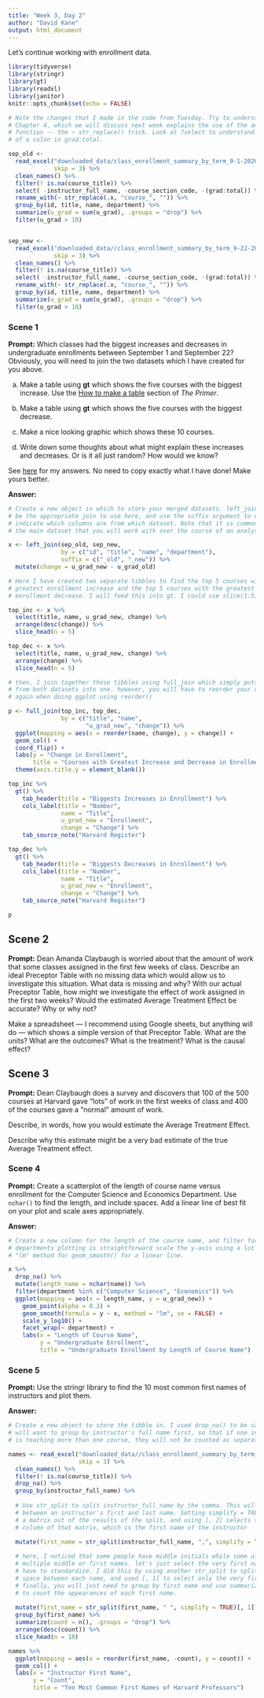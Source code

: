```yaml
---
title: "Week 3, Day 2"
author: "David Kane"
output: html_document
---
```


Let's continue working with enrollment data.


```r
library(tidyverse)
library(stringr)
library(gt)
library(readxl)
library(janitor)
knitr::opts_chunk$set(echo = FALSE)

# Note the changes that I made in the code from Tuesday. Try to understand them.
# Chapter 4, which we will discuss next week explains the use of the anonymous
# function -- the ~ str_replace() trick. Look at ?select to understand the use
# of a colon in grad:total.

sep_old <- 
  read_excel("downloaded_data/class_enrollment_summary_by_term_9-1-2020.xlsx", 
             skip = 3) %>% 
  clean_names() %>% 
  filter(! is.na(course_title)) %>% 
  select( -instructor_full_name, -course_section_code, -(grad:total)) %>%
  rename_with(~ str_replace(.x, "course_", "")) %>% 
  group_by(id, title, name, department) %>% 
  summarize(u_grad = sum(u_grad), .groups = "drop") %>% 
  filter(u_grad > 10)


sep_new <- 
  read_excel("downloaded_data//class_enrollment_summary_by_term_9-22-2020.xlsx", 
             skip = 3) %>% 
  clean_names() %>% 
  filter(! is.na(course_title)) %>% 
  select( -instructor_full_name, -course_section_code, -(grad:total)) %>%
  rename_with(~ str_replace(.x, "course_", "")) %>% 
  group_by(id, title, name, department) %>% 
  summarize(u_grad = sum(u_grad), .groups = "drop") %>% 
  filter(u_grad > 10)
```

### Scene 1

**Prompt:** Which classes had the biggest increases and decreases in undergraduate enrollments between September 1 and September 22? Obviously, you will need to join the two datasets which I have created for you above.

a) Make a table using **gt** which shows the five courses with the biggest increase. Use the [How to make a table](https://davidkane9.github.io/PPBDS/tools.html#how-to-make-a-table) section of *The Primer*.


b) Make a table using **gt** which shows the five courses with the biggest decrease.

c) Make a nice looking graphic which shows these 10 courses.

d) Write down some thoughts about what might explain these increases and decreases. Or is it all just random? How would we know?

See [here](https://rpubs.com/dkane/week-3) for my answers. No need to copy exactly what I have done! Make yours better.


**Answer:**

```r
# Create a new object in which to store your merged datasets. left_join() will
# be the appropriate join to use here, and use the suffix argument to clearly
# indicate which columns are from which dataset. Note that it is common to name
# the main dataset that you will work with over the course of an analysis x.

x <- left_join(sep_old, sep_new, 
               by = c("id", "title", "name", "department"),   
               suffix = c("_old", "_new")) %>% 
  mutate(change = u_grad_new - u_grad_old)

# Here I have created two separate tibbles to find the top 5 courses with the
# greatest enrollment increase and the top 5 courses with the greatest
# enrollment decrease. I will feed this into gt. I could use slice(1:5) as well.

top_inc <- x %>% 
  select(title, name, u_grad_new, change) %>% 
  arrange(desc(change)) %>% 
  slice_head(n = 5)

top_dec <- x %>% 
  select(title, name, u_grad_new, change) %>% 
  arrange(change) %>% 
  slice_head(n = 5) 

# then, I join together those tibbles using full_join which simply puts all rows
# from both datasets into one. however, you will have to reorder your courses
# again when doing ggplot using reorder()

p <- full_join(top_inc, top_dec,
               by = c("title", "name", 
                      "u_grad_new", "change")) %>% 
  ggplot(mapping = aes(x = reorder(name, change), y = change)) +
  geom_col() +
  coord_flip() +
  labs(y = "Change in Enrollment",
       title = "Courses with Greatest Increase and Decrease in Enrollment") +
  theme(axis.title.y = element_blank())
```

```r
top_inc %>% 
  gt() %>% 
    tab_header(title = "Biggests Increases in Enrollment") %>% 
    cols_label(title = "Number",
               name = "Title",
               u_grad_new = "Enrollment",
               change = "Change") %>% 
    tab_source_note("Harvard Register")

top_dec %>% 
  gt() %>% 
    tab_header(title = "Biggests Decreases in Enrollment") %>% 
    cols_label(title = "Number",
               name = "Title",
               u_grad_new = "Enrollment",
               change = "Change") %>% 
    tab_source_note("Harvard Register")
```

```r
p
```


## Scene 2

**Prompt:** Dean Amanda Claybaugh is worried about that the amount of work that some classes assigned in the first few weeks of class. Describe an ideal Preceptor Table with no missing data which would allow us to investigate this situation. What data is missing and why? With our actual Preceptor Table, how might we investigate the effect of work assigned in the first two weeks? Would the estimated Average Treatment Effect be accurate? Why or why not?

Make a spreadsheet --- I recommend using Google sheets, but anything will do --- which shows a simple version of that Preceptor Table. What are the units? What are the outcomes? What is the treatment? What is the causal effect?

## Scene 3

**Prompt:** Dean Claybaugh does a survey and discovers that 100 of the 500 courses at Harvard gave "lots" of work in the first weeks of class and 400 of the courses gave a "normal" amount of work.

Describe, in words, how you would estimate the Average Treatment Effect. 

Describe why this estimate might be a very bad estimate of the true Average Treatment effect.

### Scene 4

**Prompt:** Create a scatterplot of the length of course name versus enrollment for the Computer Science and Economics Department. Use `nchar()` to find the length, and include spaces. Add a linear line of best fit on your plot and scale axes appropriately.

**Answer:**

```r
# Create a new column for the length of the course name, and filter for relevant
# departments plotting is straightforward scale the y-axis using a lot scale and
# "lm" method for geom_smooth() for a linear line.

x %>% 
  drop_na() %>% 
  mutate(length_name = nchar(name)) %>% 
  filter(department %in% c("Computer Science", "Economics")) %>% 
  ggplot(mapping = aes(x = length_name, y = u_grad_new)) +
    geom_point(alpha = 0.3) +
    geom_smooth(formula = y ~ x, method = "lm", se = FALSE) +
    scale_y_log10() +
    facet_wrap(~ department) +
    labs(x = "Length of Course Name",
         y = "Undergraduate Enrollment",
         title = "Undergraduate Enrollment by Length of Course Name")

```

### Scene 5

**Prompt:** Use the stringr library to find the 10 most common first names of instructors and plot them. 

**Answer:**

```r
# Create a new object to store the tibble in. I used drop_na() to be safe. You
# will want to group by instructor's full name first, so that if one instructor
# is teaching more than one course, they will not be counted as separate names.

names <- read_excel("downloaded_data//class_enrollment_summary_by_term_9-22-2020.xlsx", 
                    skip = 3) %>% 
  clean_names() %>% 
  filter(! is.na(course_title)) %>% 
  drop_na() %>% 
  group_by(instructor_full_name) %>% 
  
  # Use str_split to split instructor_full_name by the comma. This will split
  # between an instructor's first and last name. Setting simplify = TRUE creates
  # a matrix out of the results of the split, and using [, 2] selects the second
  # column of that matrix, which is the first name of the instructor
  
  mutate(first_name = str_split(instructor_full_name, ",", simplify = TRUE)[, 2]) %>% 

  # here, I noticed that some people have middle initials while some also have
  # multiple middle or first names. let's just select the very first name people
  # have to standardize. I did this by using another str_split to split by the
  # space between each name, and used [, 1] to select only the very first name.
  # finally, you will just need to group by first name and use summarize and n()
  # to count the appearances of each first name.
  
  mutate(first_name = str_split(first_name, " ", simplify = TRUE)[, 1]) %>% 
  group_by(first_name) %>% 
  summarize(count = n(), .groups = "drop") %>% 
  arrange(desc(count)) %>% 
  slice_head(n = 10)

names %>% 
  ggplot(mapping = aes(x = reorder(first_name, -count), y = count)) +
  geom_col() +
  labs(x = "Instructor First Name",
       y = "Count",
       title = "Ten Most Common First Names of Harvard Professors")

```


